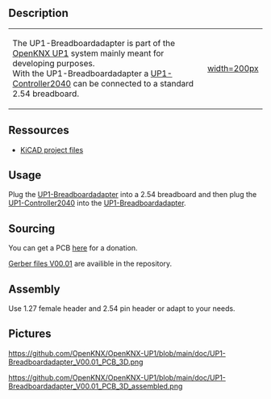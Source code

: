 

== Description ==


{|
|-
| The UP1-Breadboardadapter is part of the [[OpenKNX UP1]] system mainly meant for developing purposes.<br>
With the UP1-Breadboardadapter a [[UP1-Controller2040]] can be connected to a standard 2.54 breadboard.
| [[https://github.com/OpenKNX/OpenKNX-UP1/blob/main/doc/UP1-Breadboardadapter_V00.01_PCB_3D_assembled.png|width=200px]]
|}

== Ressources ==

* [https://github.com/OpenKNX/OpenKNX-UP1/tree/main/hardware/EDA-Files/UP1-Breadboardadapter KiCAD project files]

== Usage ==

Plug the [[UP1-Breadboardadapter]] into a 2.54 breadboard and then plug the [[UP1-Controller2040]] into the [[UP1-Breadboardadapter]].

== Sourcing  ==

You can get a PCB [http://shop.sirsydom.de here] for a donation.

[https://github.com/OpenKNX/OpenKNX-UP1/blob/main/hardware/EDA-Files/UP1-Breadboardadapter/UP1-Breadboardadapter_V00.01_gerbers.zip Gerber files V00.01] are availible in the repository.

== Assembly ==

Use 1.27 female header and 2.54 pin header or adapt to your needs.


== Pictures ==
[[https://github.com/OpenKNX/OpenKNX-UP1/blob/main/doc/UP1-Breadboardadapter_V00.01_PCB_3D.png]]

[[https://github.com/OpenKNX/OpenKNX-UP1/blob/main/doc/UP1-Breadboardadapter_V00.01_PCB_3D_assembled.png]]